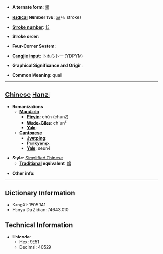 * '''Alternate form''': [[鶉]]

* '''[[Wiktionary:Chinese radical index| Radical]] Number 196''': [[Wiktionary:Chinese radical index 鸟|鸟]]+8 strokes

* '''[[Wiktionary:Chinese total strokes index|Stroke number]]''': [[Wiktionary:Chinese total strokes index 13|13]]

* '''Stroke order''': 

* '''[[Wiktionary:Chinese four corner index|Four-Corner System]]''': 

* '''[[Wiktionary:Chinese Cangjie index|Cangjie input]]''': 卜木心卜一 (YDPYM)

* '''Graphical Significance and Origin''': 

* '''Common Meaning''': quail

----

== [[Chinese]] [[Hanzi]] ==

* '''Romanizations'''
** '''[[Mandarin]]'''
*** '''[[Pinyin]]''': chún (chun2)
*** '''[[Wade-Giles]]''': ch'un<sup>2</sup>
*** '''[[Yale]]''': 
** '''[[Cantonese]]'''
*** '''[[Jyutping]]''':
*** '''[[Penkyamp]]''': 
*** '''[[Yale]]''': seun4

* '''Style''': [[Simplified Chinese]] 
** '''[[Traditional Chinese|Traditional]] equivalent''': [[鶉]]

* '''Other info''': 

----

== Dictionary Information ==

* KangXi: 1505.141
* Hanyu Da Zidian: 74643.010

== Technical Information ==

* '''Unicode''':
** Hex: 9E51
** Decimal: 40529